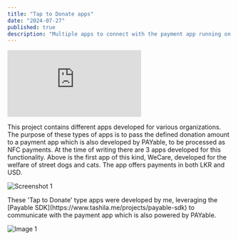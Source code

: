 ```yaml
---
title: "Tap to Donate apps"
date: "2024-07-27"
published: true
description: "Multiple apps to connect with the payment app running on handheld POS devices, developed while working at PAYable (Pvt) Ltd."
---
```


<iframe
    src="https://www.instagram.com/reel/C9nRKTioA84/embed"
    className="w-full aspect-[4/5] flex-shrink-0"
    frameBorder="0"
    scrolling="no"
></iframe>


This project contains different apps developed for various organizations. The purpose of these types of apps is to pass the defined donation amount to a payment app which is also developed by
PAYable, to be processed as NFC payments. At the time of writing there are 3 apps developed for this functionality. Above is the first app of this kind, WeCare, developed for the welfare of
street dogs and cats. The app offers payments in both LKR and USD.


<div className="flex flex-col md:flex-row md:items-start md:space-x-4 space-y-4 md:space-y-0">
    <img
        src="https://i.imgur.com/4HMKigV.png"
        alt="Screenshot 1"
        className="w-[300px] flex-shrink-0"
    />
    <p>
        These 'Tap to Donate' type apps were developed by me, leveraging the [Payable SDK](https://www.tashila.me/projects/payable-sdk) to communicate with the payment app which is also powered by PAYable.
    </p>
</div>

<div className="flex space-x-4">
    <img src="https://i.imgur.com/iSzeAEu.png" alt="Image 1"/>
</div>
